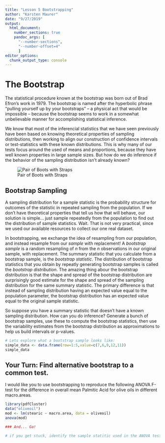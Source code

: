 ```yaml
---
title: "Lesson 5 Bootstrapping"
author: "Karsten Maurer"
date: "9/27/2019"
output: 
  html_document:
    number_sections: true
    pandoc_args: [
      "--number-sections",
      "--number-offset=4"
      ]
editor_options: 
  chunk_output_type: console
---
```


# The Bootstrap

The statistical procedure known at the bootstrap was born out of Brad Efron's work in 1979. The bootstrap is named after the hyperbolic phrase "pulling yourself up by your bootstraps" -- a physical act that would be impossible -- because the bootstrap seems to work in a somewhat unbelievable manner for accomplishing statistical inference. 

We know that most of the inferencial statistics that we have seen previously have been based on knowing theoretical properties of sampling distributions, then working to align our construction of confidence intervals or test-statistics with these known distributions. This is why many of our tests focus around the used of means and proportions, because they have well known properties in large sample sizes. But how do we do inference if the behavior of the sampling distribution isn't already known?

![Pair of Boots with Straps](https://upload.wikimedia.org/wikipedia/commons/3/39/Dr_Martens%2C_black%2C_old.jpg)

##  Bootstrap Sampling

A sampling distribution for a sample statistic is the probability structure for outcomes of the statistic in repeated sampling from the population. If we don't have theoretical properties that tell us how that will behave, our solution is simple... just sample repeatedly from the population to find out the distribution of sample statistics. Wait. That is not very practical, since we used our available resources to collect our one real dataset. 

In bootstrapping, we exchange the idea of resampling from our population, and instead resample from our *sample* with replacement! A *bootstrap sample* is a random resampling of $n$ from the $n$ observations in our original sample, with replacement. The summary statistic that you calculate from a bootstrap sample, is the *bootstrap statistic*. The distribution of bootstrap statistics that you obtain by repeatly generating bootstrap samples is called the *bootstrap distribution*. The amazing thing abour the bootstrap distribution is that the shape and spread of the bootstrap distribution are surprisingly good estimate for the shape and spread of the sampling distribution for the same summary statistic. The primary difference is that instead of sampling distribution having an expected value equal to the population parameter, the bootstrap distribution has an expected value equal to the original sample statistic. 

So suppose you have a summary statistic that doesn't have a known sampling distribution. How can you do inference? Generate a bunch of bootstrap samples, use these to compute the bootstrap statistics, then use the variability estimates from the bootstrap distribution as approximations to help us build intervals or p-values.

```r
# Lets explore what a bootstrap sample looks like:
simple_data <- data.frame(row=1:5,value=c(7,6,9,12,11))
simple_data

```


## Your Turn: Find alternative bootstrap to a common test. 

I would like you to use bootstrapping to reproduce the following ANOVA F-test for the difference in overall mean Palmitic Acid for olive oils in different macro.areas. 

```r
library(pdfCluster)
data("oliveoil")
mod <- lm(stearic ~ macro.area, data = oliveoil)
anova(mod)

### And... Go!

# if you get stuck, identify the sample statitic used in the ANOVA test, the way you can obtain bootstrap sample statistics of that quantity, then how you can evaluate the values in the bootstrap distribution to get an pvalue. 
```
